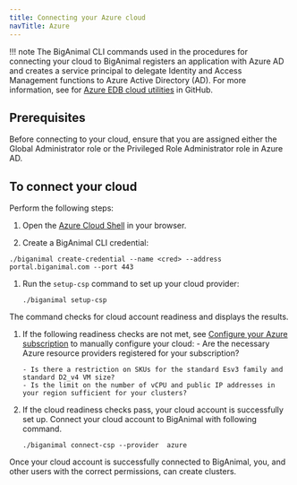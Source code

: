 ```yaml
---
title: Connecting your Azure cloud
navTitle: Azure
---
```


!!! note
    The BigAnimal CLI commands used in the procedures for connecting your cloud to BigAnimal registers an application with Azure AD and creates a service principal to delegate Identity and Access Management functions to Azure Active Directory (AD). For more information, see for [Azure EDB cloud utilities](https://github.com/EnterpriseDB/cloud-utilities/tree/main/azure) in GitHub.

## Prerequisites
Before connecting to your cloud, ensure that you are assigned either the Global Administrator role or the Privileged Role Administrator role in Azure AD.

## To connect your cloud
Perform the following steps:

1. Open the [Azure Cloud Shell](https://shell.azure.com/) in your browser.

1.  Create a BigAnimal CLI credential:

   ```shell
   ./biganimal create-credential --name <cred> --address portal.biganimal.com --port 443
   ```

1. Run the `setup-csp` command to set up your cloud provider:

    ```shell
    ./biganimal setup-csp 
    ```
  The command checks for cloud account readiness and displays the results. 

1. If the following readiness checks are not met, see [Configure your Azure subscription](/biganimal/release/getting_started/preparing_cloud_account/01_preparing_azure#configure-your-azure-subscription) to manually configure your cloud:
       - Are the necessary Azure resource providers registered for your subscription? 

       - Is there a restriction on SKUs for the standard Esv3 family and standard D2_v4 VM size?
       - Is the limit on the number of vCPU and public IP addresses in your region sufficient for your clusters?

1. If the cloud readiness checks pass, your cloud account is successfully set up. Connect your cloud account to BigAnimal with following command.
   ```shell
   ./biganimal connect-csp --provider  azure
   ```
 Once your cloud account is successfully connected to BigAnimal, you, and other users with the correct permissions, can create clusters.